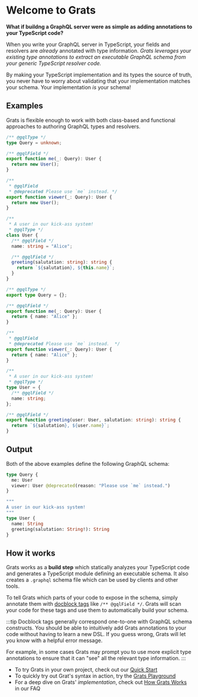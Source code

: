 # Welcome to Grats


**What if buildng a GraphQL server were as simple as adding annotations to your TypeScript code?**

When you write your GraphQL server in TypeScript, your fields and resolvers are _already_ annotated with type information. _Grats leverages your existing type annotations to extract an executable GraphQL schema from your generic TypeScript resolver code._

By making your TypeScript implementation and its types the source of truth, you never have to worry about validating that your implementation matches your schema. Your implementation _is_ your schema!

## Examples

Grats is flexible enough to work with both class-based and functional approaches to authoring GraphQL types and resolvers.

<Tabs>
  <TabItem value="oop" label="Classes" default>

```ts
/** @gqlType */
type Query = unknown;

/** @gqlField */
export function me(_: Query): User {
  return new User();
}

/**
 * @gqlField
 * @deprecated Please use `me` instead. */
export function viewer(_: Query): User {
  return new User();
}

/**
 * A user in our kick-ass system!
 * @gqlType */
class User {
  /** @gqlField */
  name: string = "Alice";

  /** @gqlField */
  greeting(salutation: string): string {
    return `${salutation}, ${this.name}`;
  }
}
```

  </TabItem>
  <TabItem value="fp" label="Functional">

```ts
/** @gqlType */
export type Query = {};

/** @gqlField */
export function me(_: Query): User {
  return { name: "Alice" };
}

/**
 * @gqlField
 * @deprecated Please use `me` instead.  */
export function viewer(_: Query): User {
  return { name: "Alice" };
}

/**
 * A user in our kick-ass system!
 * @gqlType */
type User = {
  /** @gqlField */
  name: string;
};

/** @gqlField */
export function greeting(user: User, salutation: string): string {
  return `${salutation}, ${user.name}`;
}
```

  </TabItem>
</Tabs>

## Output

Both of the above examples define the following GraphQL schema:

```graphql
type Query {
  me: User
  viewer: User @deprecated(reason: "Please use `me` instead.")
}

"""
A user in our kick-ass system!
"""
type User {
  name: String
  greeting(salutation: String!): String
}
```

## How it works

Grats works as a **build step** which statically analyzes your TypeScript code and generates a TypeScript module defining an executable schema. It also creates a `.graphql` schema file which can be used by clients and other tools.

To tell Grats which parts of your code to expose in the schema, simply annotate them with [docblock tags](../04-docblock-tags/index.md) like `/** @gqlField */`. Grats will scan your code for these tags and use them to automatically build your schema.

:::tip
Docblock tags generally correspond one-to-one with GraphQL schema constructs. You should be able to intuitively add Grats annotations to your code without having to learn a new DSL. If you guess wrong, Grats will let you know with a helpful error message.

For example, in some cases Grats may prompt you to use more explicit type annotations to ensure that it can "see" all the relevant type information.
:::

- To try Grats in your own project, check out our [Quick Start](./01-quick-start.mdx)
- To quickly try out Grat's syntax in action, try the [Grats Playground](/playground)
- For a deep dive on Grats' _implementation_, check out [How Grats Works](../06-faq/03-how-grats-works.md) in our FAQ
